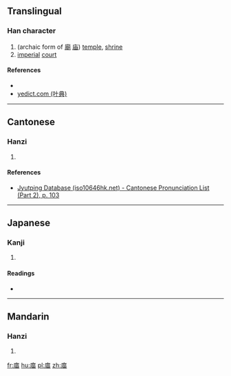 {{also|廟|庙}}
==Translingual==

===Han character===
{{Han char|rn=53|rad=广|as=08|sn=11|four=|canj=ITW|ids=⿸广苗}}

# (archaic form of [[廟]] [[庙]]) [[temple]], [[shrine]]
# [[imperial]] [[court]]

====References====
* {{Han ref|kx=0348.160|dkj=09400|dj=0659.070|hdz=20892.060|uh=5EBF|ud=24255}}
* [http://yedict.com/htm/5E/5EBF.htm yedict.com (叶典)]

----

==Cantonese==

===Hanzi===
{{yue-hanzi|jyut=[[miu6]], [[miu2]]|y=miu6, miu2}}

# {{defn|lang=yue|sort=广08}}

====References====
* [http://www.iso10646hk.net/jp/document/download.jsp Jyutping Database (iso10646hk.net) - Cantonese Pronunciation List (Part 2), p. 103]

----

==Japanese==

===Kanji===
{{ja-kanji|grade=|rs=广08}}

# {{defn|lang=ja|sort=广08}}

====Readings====
* {{ja-readings|goon=[[みょう]] (myō)|kanon=[[びょう]] (byō)|kun=[[みたまや]] (mitamaya)}}

----

==Mandarin==

===Hanzi===
{{cmn-hanzi|pin=[[miào]] ([[miao4]])|wg=miao<sup>4</sup>}}

# {{defn|lang=cmn|sort=广08}}

[[fr:庿]]
[[hu:庿]]
[[pl:庿]]
[[zh:庿]]